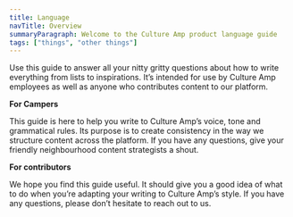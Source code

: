 ```yaml
---
title: Language
navTitle: Overview
summaryParagraph: Welcome to the Culture Amp product language guide
tags: ["things", "other things"]
---
```



Use this guide to answer all your nitty gritty questions about how to write everything from lists to inspirations. It’s intended for use by Culture Amp employees as well as anyone who contributes content to our platform.

**For Campers**

This guide is here to help you write to Culture Amp’s voice, tone and grammatical rules. Its purpose is to create consistency in the way we structure content across the platform. If you have any questions, give your friendly neighbourhood content strategists a shout.

**For contributors**

We hope you find this guide useful. It should give you a good idea of what to do when you’re adapting your writing to Culture Amp’s style. If you have any questions, please don’t hesitate to reach out to us.